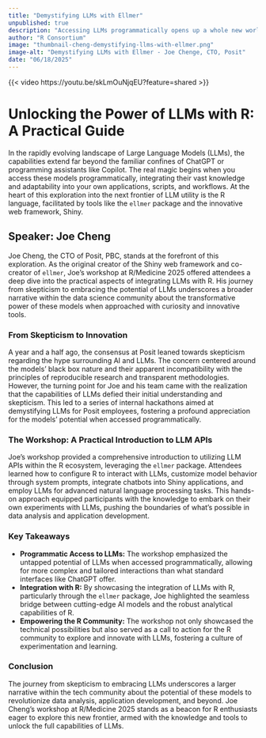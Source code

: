 ```yaml
---
title: "Demystifying LLMs with Ellmer"
unpublished: true
description: "Accessing LLMs programmatically opens up a whole new world of possibilities, letting you integrate LLMs into your own apps, scripts, and workflows."
author: "R Consortium"
image: "thumbnail-cheng-demystifying-llms-with-ellmer.png"
image-alt: "Demystifying LLMs with Ellmer - Joe Chenge, CTO, Posit"
date: "06/18/2025"
---
```


{{< video https://youtu.be/skLmOuNjqEU?feature=shared >}}

# Unlocking the Power of LLMs with R: A Practical Guide

In the rapidly evolving landscape of Large Language Models (LLMs), the capabilities extend far beyond the familiar confines of ChatGPT or programming assistants like Copilot. The real magic begins when you access these models programmatically, integrating their vast knowledge and adaptability into your own applications, scripts, and workflows. At the heart of this exploration into the next frontier of LLM utility is the R language, facilitated by tools like the `ellmer` package and the innovative web framework, Shiny.

## Speaker: Joe Cheng

Joe Cheng, the CTO of Posit, PBC, stands at the forefront of this exploration. As the original creator of the Shiny web framework and co-creator of `ellmer`, Joe's workshop at R/Medicine 2025 offered attendees a deep dive into the practical aspects of integrating LLMs with R. His journey from skepticism to embracing the potential of LLMs underscores a broader narrative within the data science community about the transformative power of these models when approached with curiosity and innovative tools.

### From Skepticism to Innovation

A year and a half ago, the consensus at Posit leaned towards skepticism regarding the hype surrounding AI and LLMs. The concern centered around the models' black box nature and their apparent incompatibility with the principles of reproducible research and transparent methodologies. However, the turning point for Joe and his team came with the realization that the capabilities of LLMs defied their initial understanding and skepticism. This led to a series of internal hackathons aimed at demystifying LLMs for Posit employees, fostering a profound appreciation for the models' potential when accessed programmatically.

### The Workshop: A Practical Introduction to LLM APIs

Joe's workshop provided a comprehensive introduction to utilizing LLM APIs within the R ecosystem, leveraging the `ellmer` package. Attendees learned how to configure R to interact with LLMs, customize model behavior through system prompts, integrate chatbots into Shiny applications, and employ LLMs for advanced natural language processing tasks. This hands-on approach equipped participants with the knowledge to embark on their own experiments with LLMs, pushing the boundaries of what's possible in data analysis and application development.

### Key Takeaways

- **Programmatic Access to LLMs:** The workshop emphasized the untapped potential of LLMs when accessed programmatically, allowing for more complex and tailored interactions than what standard interfaces like ChatGPT offer.
- **Integration with R:** By showcasing the integration of LLMs with R, particularly through the `ellmer` package, Joe highlighted the seamless bridge between cutting-edge AI models and the robust analytical capabilities of R.
- **Empowering the R Community:** The workshop not only showcased the technical possibilities but also served as a call to action for the R community to explore and innovate with LLMs, fostering a culture of experimentation and learning.

### Conclusion

The journey from skepticism to embracing LLMs underscores a larger narrative within the tech community about the potential of these models to revolutionize data analysis, application development, and beyond. Joe Cheng's workshop at R/Medicine 2025 stands as a beacon for R enthusiasts eager to explore this new frontier, armed with the knowledge and tools to unlock the full capabilities of LLMs.